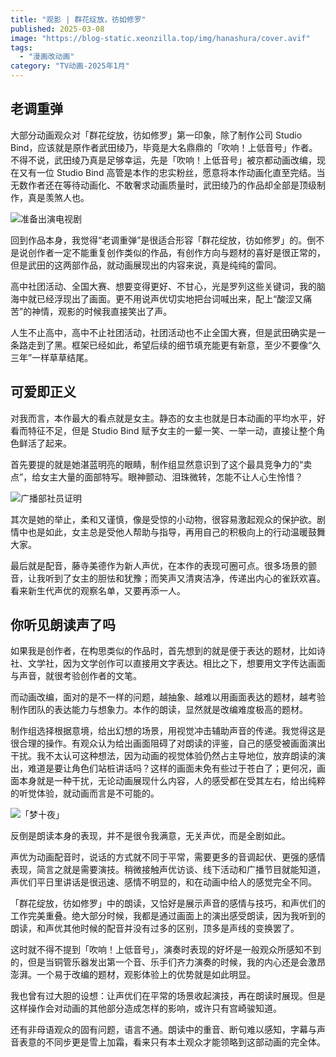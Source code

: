 ```yaml
---
title: "观影 | 群花绽放，彷如修罗"
published: 2025-03-08
image: "https://blog-static.xeonzilla.top/img/hanashura/cover.avif"
tags:
  - "漫画改动画"
category: "TV动画-2025年1月"
---
```

## 老调重弹
大部分动画观众对「群花绽放，彷如修罗」第一印象，除了制作公司 Studio Bind，应该就是原作者武田绫乃，毕竟是大名鼎鼎的「吹响！上低音号」作者。不得不说，武田绫乃真是足够幸运，先是「吹响！上低音号」被京都动画改编，现在又有一位 Studio Bind 高管是本作的忠实粉丝，愿意将本作动画化直至完结。当无数作者还在等待动画化、不敢奢求动画质量时，武田绫乃的作品却全部是顶级制作，真是羡煞人也。

![准备出演电视剧](https://blog-static.xeonzilla.top/img/hanashura/01.avif "准备出演电视剧")

回到作品本身，我觉得“老调重弹”是很适合形容「群花绽放，彷如修罗」的。倒不是说创作者一定不能重复创作类似的作品，有创作方向与题材的喜好是很正常的，但是武田的这两部作品，就动画展现出的内容来说，真是纯纯的雷同。

高中社团活动、全国大赛、想要变得更好、不甘心，光是罗列这些关键词，我的脑海中就已经浮现出了画面。更不用说声优切实地把台词喊出来，配上“酸涩又痛苦”的神情，观影的时候我直接笑出了声。

人生不止高中，高中不止社团活动，社团活动也不止全国大赛，但是武田确实是一条路走到了黑。框架已经如此，希望后续的细节填充能更有新意，至少不要像“久三年”一样草草结尾。

## 可爱即正义
对我而言，本作最大的看点就是女主。静态的女主也就是日本动画的平均水平，好看而特征不足，但是 Studio Bind 赋予女主的一颦一笑、一举一动，直接让整个角色鲜活了起来。

首先要提的就是她湛蓝明亮的眼睛，制作组显然意识到了这个最具竞争力的“卖点”，给女主大量的面部特写。眼神颤动、泪珠微转，怎能不让人心生怜惜？

![广播部社员证明](https://blog-static.xeonzilla.top/img/hanashura/02.avif "广播部社员证明")

其次是她的举止，柔和又谨慎，像是受惊的小动物，很容易激起观众的保护欲。剧情中也是如此，女主总是受他人帮助与指导，再用自己的积极向上的行动温暖鼓舞大家。

最后就是配音，藤寺美德作为新人声优，在本作的表现可圈可点。很多场景的颤音，让我听到了女主的胆怯和犹豫；而笑声又清爽洁净，传递出内心的雀跃欢喜。看来新生代声优的观察名单，又要再添一人。

## 你听见朗读声了吗
如果我是创作者，在构思类似的作品时，首先想到的就是便于表达的题材，比如诗社、文学社，因为文学创作可以直接用文字表达。相比之下，想要用文字传达画面与声音，就很考验创作者的文笔。

而动画改编，面对的是不一样的问题，越抽象、越难以用画面表达的题材，越考验制作团队的表达能力与想象力。本作的朗读，显然就是改编难度极高的题材。

制作组选择根据意境，给出幻想的场景，用视觉冲击辅助声音的传递。我觉得这是很合理的操作。有观众认为给出画面阻碍了对朗读的评鉴，自己的感受被画面演出干扰。我不太认可这种想法，因为动画的视觉体验仍然占主导地位，放弃朗读的演出，难道是要让角色们站桩讲话吗？这样的画面未免有些过于苍白了；更何况，画面本身就是一种干扰，无论动画展现什么内容，人的感受都在受其左右，给出纯粹的听觉体验，就动画而言是不可能的。

![「梦十夜」](https://blog-static.xeonzilla.top/img/hanashura/03.avif "「梦十夜」")

反倒是朗读本身的表现，并不是很令我满意，无关声优，而是全剧如此。

声优为动画配音时，说话的方式就不同于平常，需要更多的音调起伏、更强的感情表现，简言之就是需要演技。稍微接触声优访谈、线下活动和广播节目就能知道，声优们平日里讲话是很迅速、感情不明显的，和在动画中给人的感觉完全不同。

「群花绽放，彷如修罗」中的朗读，又恰好是展示声音的感情与技巧，和声优们的工作完美重叠。绝大部分时候，我都是通过画面上的演出感受朗读，因为我听到的朗读，和声优其他时候的配音并没有过多的区别，顶多是声线的变换罢了。

这时就不得不提到「吹响！上低音号」，演奏时表现的好坏是一般观众所感知不到的，但是当铜管乐器发出第一个音、乐手们齐力演奏的时候，我的内心还是会激昂澎湃。一个易于改编的题材，观影体验上的优势就是如此明显。

我也曾有过大胆的设想：让声优们在平常的场景收起演技，再在朗读时展现。但是这样操作会对动画的其他部分造成怎样的影响，或许只有宫崎骏知道。

还有非母语观众的固有问题，语言不通。朗读中的重音、断句难以感知，字幕与声音表意的不同步更是雪上加霜，看来只有本土观众才能领略到这部动画的完全体。
